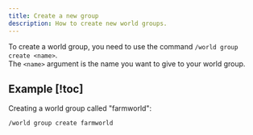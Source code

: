```yaml
---
title: Create a new group
description: How to create new world groups.
---
```


To create a world group, you need to use the command `/world group create <name>`.  
The `<name>` argument is the name you want to give to your world group.

## Example [!toc]

Creating a world group called "farmworld":

```
/world group create farmworld
```
